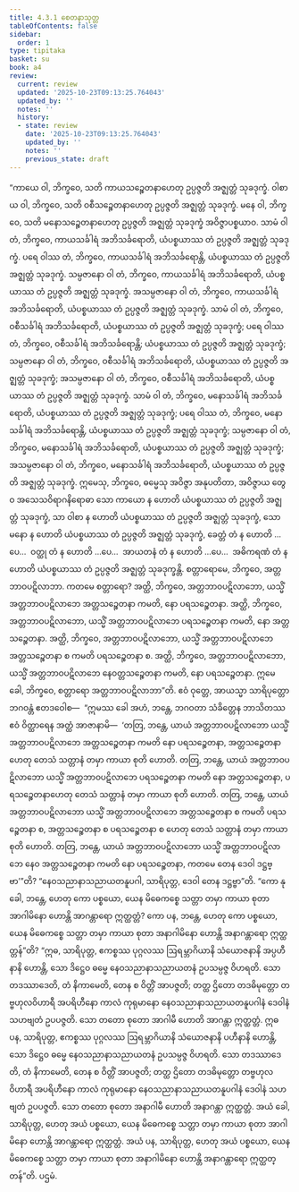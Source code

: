 ```yaml
---
title: 4.3.1 စေတနာသုတ္တ
tableOfContents: false
sidebar:
  order: 1
type: tipitaka
basket: su
book: a4
review:
  current: review
  updated: '2025-10-23T09:13:25.764043'
  updated_by: ''
  notes: ''
  history:
  - state: review
    date: '2025-10-23T09:13:25.764043'
    updated_by: ''
    notes: ''
    previous_state: draft
---
```



<ReviewStatus review={frontmatter.review} showDetails={true} />

<HypothesisAnnotation frontmatter={frontmatter} />

<DynamicBreadcrumb />

<Division number="171" book="a4" e="ch" v="15" p="476">

<Paragraph number="1011" book="a4">
“ကာယေ ဝါ, ဘိက္ခဝေ, သတိ ကာယသဉ္စေတနာဟေတု ဥပ္ပဇ္ဇတိ အဇ္ဈတ္တံ သုခဒုက္ခံ. ဝါစာယ ဝါ, ဘိက္ခဝေ, သတိ ဝစီသဉ္စေတနာဟေတု ဥပ္ပဇ္ဇတိ အဇ္ဈတ္တံ သုခဒုက္ခံ. မနေ ဝါ, ဘိက္ခဝေ, သတိ မနောသဉ္စေတနာဟေတု ဥပ္ပဇ္ဇတိ အဇ္ဈတ္တံ သုခဒုက္ခံ အဝိဇ္ဇာပစ္စယာဝ.
</Paragraph>

<Paragraph number="1012" book="a4">
သာမံ ဝါ တံ, ဘိက္ခဝေ, ကာယသင်္ခါရံ အဘိသင်္ခရောတိ, ယံပစ္စယာဿ တံ ဥပ္ပဇ္ဇတိ အဇ္ဈတ္တံ သုခဒုက္ခံ. ပရေ ဝါဿ တံ, ဘိက္ခဝေ, ကာယသင်္ခါရံ အဘိသင်္ခရောန္တိ, ယံပစ္စယာဿ တံ ဥပ္ပဇ္ဇတိ အဇ္ဈတ္တံ သုခဒုက္ခံ. သမ္ပဇာနော ဝါ တံ, ဘိက္ခဝေ, ကာယသင်္ခါရံ အဘိသင်္ခရောတိ, ယံပစ္စယာဿ တံ ဥပ္ပဇ္ဇတိ အဇ္ဈတ္တံ သုခဒုက္ခံ. အသမ္ပဇာနော ဝါ တံ, ဘိက္ခဝေ, ကာယသင်္ခါရံ အဘိသင်္ခရောတိ, ယံပစ္စယာဿ တံ ဥပ္ပဇ္ဇတိ အဇ္ဈတ္တံ သုခဒုက္ခံ.
</Paragraph>

<Paragraph number="1013" book="a4">
သာမံ ဝါ တံ, ဘိက္ခဝေ, ဝစီသင်္ခါရံ အဘိသင်္ခရောတိ, ယံပစ္စယာဿ တံ ဥပ္ပဇ္ဇတိ အဇ္ဈတ္တံ သုခဒုက္ခံ; ပရေ ဝါဿ တံ, ဘိက္ခဝေ, ဝစီသင်္ခါရံ အဘိသင်္ခရောန္တိ; ယံပစ္စယာဿ တံ ဥပ္ပဇ္ဇတိ အဇ္ဈတ္တံ သုခဒုက္ခံ; သမ္ပဇာနော ဝါ တံ, ဘိက္ခဝေ, ဝစီသင်္ခါရံ အဘိသင်္ခရောတိ, ယံပစ္စယာဿ တံ ဥပ္ပဇ္ဇတိ အဇ္ဈတ္တံ သုခဒုက္ခံ; အသမ္ပဇာနော ဝါ တံ, ဘိက္ခဝေ, ဝစီသင်္ခါရံ အဘိသင်္ခရောတိ, ယံပစ္စယာဿ တံ ဥပ္ပဇ္ဇတိ အဇ္ဈတ္တံ သုခဒုက္ခံ.
</Paragraph>

<Paragraph number="1014" book="a4">
သာမံ ဝါ တံ, ဘိက္ခဝေ, မနောသင်္ခါရံ အဘိသင်္ခရောတိ, ယံပစ္စယာဿ တံ ဥပ္ပဇ္ဇတိ အဇ္ဈတ္တံ သုခဒုက္ခံ; ပရေ ဝါဿ တံ, ဘိက္ခဝေ, မနောသင်္ခါရံ အဘိသင်္ခရောန္တိ, ယံပစ္စယာဿ တံ ဥပ္ပဇ္ဇတိ အဇ္ဈတ္တံ သုခဒုက္ခံ; သမ္ပဇာနော ဝါ တံ, ဘိက္ခဝေ, မနောသင်္ခါရံ အဘိသင်္ခရောတိ, ယံပစ္စယာဿ တံ ဥပ္ပဇ္ဇတိ အဇ္ဈတ္တံ သုခဒုက္ခံ; အသမ္ပဇာနော ဝါ တံ, ဘိက္ခဝေ, မနောသင်္ခါရံ အဘိသင်္ခရောတိ, ယံပစ္စယာဿ တံ ဥပ္ပဇ္ဇတိ အဇ္ဈတ္တံ သုခဒုက္ခံ.
</Paragraph>

<Paragraph number="1015" book="a4">
ဣမေသု, ဘိက္ခဝေ, ဓမ္မေသု အဝိဇ္ဇာ အနုပတိတာ, အဝိဇ္ဇာယ တွေဝ အသေသဝိရာဂနိရောဓာ သော ကာယော န ဟောတိ ယံပစ္စယာဿ တံ ဥပ္ပဇ္ဇတိ အဇ္ဈတ္တံ သုခဒုက္ခံ, သာ ဝါစာ န ဟောတိ ယံပစ္စယာဿ တံ ဥပ္ပဇ္ဇတိ အဇ္ဈတ္တံ သုခဒုက္ခံ, သော မနော န ဟောတိ ယံပစ္စယာဿ တံ ဥပ္ပဇ္ဇတိ အဇ္ဈတ္တံ သုခဒုက္ခံ, ခေတ္တံ တံ န ဟောတိ …ပေ…  ဝတ္ထု တံ န ဟောတိ …ပေ…  အာယတနံ တံ န ဟောတိ …ပေ…  အဓိကရဏံ တံ န ဟောတိ ယံပစ္စယာဿ တံ ဥပ္ပဇ္ဇတိ အဇ္ဈတ္တံ သုခဒုက္ခန္တိ.
</Paragraph>

<Paragraph number="1016" book="a4">
စတ္တာရောမေ, ဘိက္ခဝေ, အတ္တဘာဝပဋိလာဘာ. ကတမေ စတ္တာရော? အတ္ထိ, ဘိက္ခဝေ, အတ္တဘာဝပဋိလာဘော, ယသ္မိံ အတ္တဘာဝပဋိလာဘေ အတ္တသဉ္စေတနာ ကမတိ, နော ပရသဉ္စေတနာ. အတ္ထိ, ဘိက္ခဝေ, အတ္တဘာဝပဋိလာဘော, ယသ္မိံ အတ္တဘာဝပဋိလာဘေ ပရသဉ္စေတနာ ကမတိ, နော အတ္တသဉ္စေတနာ. အတ္ထိ, ဘိက္ခဝေ, အတ္တဘာဝပဋိလာဘော, ယသ္မိံ အတ္တဘာဝပဋိလာဘေ အတ္တသဉ္စေတနာ စ ကမတိ ပရသဉ္စေတနာ စ. အတ္ထိ, ဘိက္ခဝေ, အတ္တဘာဝပဋိလာဘော, ယသ္မိံ အတ္တဘာဝပဋိလာဘေ နေဝတ္တသဉ္စေတနာ ကမတိ, နော ပရသဉ္စေတနာ. ဣမေ ခေါ, ဘိက္ခဝေ, စတ္တာရော အတ္တဘာဝပဋိလာဘာ”တိ.
</Paragraph>

<Paragraph number="1017" book="a4">
ဧဝံ ဝုတ္တေ, အာယသ္မာ သာရိပုတ္တော ဘဂဝန္တံ ဧတဒဝေါစ—  “ဣမဿ ခေါ အဟံ, ဘန္တေ, ဘဂဝတာ သံခိတ္တေန ဘာသိတဿ ဧဝံ ဝိတ္ထာရေန အတ္ထံ အာဇာနာမိ—  ‘တတြ, ဘန္တေ, ယာယံ အတ္တဘာဝပဋိလာဘော ယသ္မိံ အတ္တဘာဝပဋိလာဘေ အတ္တသဉ္စေတနာ ကမတိ နော ပရသဉ္စေတနာ, အတ္တသဉ္စေတနာဟေတု တေသံ သတ္တာနံ တမှာ ကာယာ စုတိ ဟောတိ. တတြ, ဘန္တေ, ယာယံ အတ္တဘာဝပဋိလာဘော ယသ္မိံ အတ္တဘာဝပဋိလာဘေ ပရသဉ္စေတနာ ကမတိ နော အတ္တသဉ္စေတနာ, ပရသဉ္စေတနာဟေတု တေသံ သတ္တာနံ တမှာ ကာယာ စုတိ ဟောတိ. တတြ, ဘန္တေ, ယာယံ အတ္တဘာဝပဋိလာဘော ယသ္မိံ အတ္တဘာဝပဋိလာဘေ အတ္တသဉ္စေတနာ စ ကမတိ ပရသဉ္စေတနာ စ, အတ္တသဉ္စေတနာ စ ပရသဉ္စေတနာ စ ဟေတု တေသံ သတ္တာနံ တမှာ ကာယာ စုတိ ဟောတိ. တတြ, ဘန္တေ, ယာယံ အတ္တဘာဝပဋိလာဘော ယသ္မိံ အတ္တဘာဝပဋိလာဘေ နေဝ အတ္တသဉ္စေတနာ ကမတိ နော ပရသဉ္စေတနာ, ကတမေ တေန ဒေဝါ ဒဋ္ဌဗ္ဗာ’”တိ? “နေဝသညာနာသညာယတနူပဂါ, သာရိပုတ္တ, ဒေဝါ တေန ဒဋ္ဌဗ္ဗာ”တိ.
</Paragraph>

<Paragraph number="1018" book="a4">
“ကော နု ခေါ, ဘန္တေ, ဟေတု ကော ပစ္စယော, ယေန မိဓေကစ္စေ သတ္တာ တမှာ ကာယာ စုတာ အာဂါမိနော ဟောန္တိ အာဂန္တာရော ဣတ္ထတ္တံ? ကော ပန, ဘန္တေ, ဟေတု ကော ပစ္စယော, ယေန မိဓေကစ္စေ သတ္တာ တမှာ ကာယာ စုတာ အနာဂါမိနော ဟောန္တိ အနာဂန္တာရော ဣတ္ထတ္တန်”တိ? “ဣဓ, သာရိပုတ္တ, ဧကစ္စဿ ပုဂ္ဂလဿ ဩရမ္ဘာဂိယာနိ သံယောဇနာနိ အပ္ပဟီနာနိ ဟောန္တိ, သော ဒိဋ္ဌေဝ ဓမ္မေ နေဝသညာနာသညာယတနံ ဥပသမ္ပဇ္ဇ ဝိဟရတိ. သော တဒဿာဒေတိ, တံ နိကာမေတိ, တေန စ ဝိတ္တိံ အာပဇ္ဇတိ; တတ္ထ ဌိတော တဒဓိမုတ္တော တဗ္ဗဟုလဝိဟာရီ အပရိဟီနော ကာလံ ကုရုမာနော နေဝသညာနာသညာယတနူပဂါနံ ဒေဝါနံ သဟဗျတံ ဥပပဇ္ဇတိ. သော တတော စုတော အာဂါမီ ဟောတိ အာဂန္တာ ဣတ္ထတ္တံ.
</Paragraph>

<Paragraph number="1019" book="a4">
ဣဓ ပန, သာရိပုတ္တ, ဧကစ္စဿ ပုဂ္ဂလဿ ဩရမ္ဘာဂိယာနိ သံယောဇနာနိ ပဟီနာနိ ဟောန္တိ, သော ဒိဋ္ဌေဝ ဓမ္မေ နေဝသညာနာသညာယတနံ ဥပသမ္ပဇ္ဇ ဝိဟရတိ. သော တဒဿာဒေတိ, တံ နိကာမေတိ, တေန စ ဝိတ္တိံ အာပဇ္ဇတိ; တတ္ထ ဌိတော တဒဓိမုတ္တော တဗ္ဗဟုလဝိဟာရီ အပရိဟီနော ကာလံ ကုရုမာနော နေဝသညာနာသညာယတနူပဂါနံ ဒေဝါနံ သဟဗျတံ ဥပပဇ္ဇတိ. သော တတော စုတော အနာဂါမီ ဟောတိ အနာဂန္တာ ဣတ္ထတ္တံ.
</Paragraph>

<Paragraph number="1020" book="a4">
အယံ ခေါ, သာရိပုတ္တ, ဟေတု အယံ ပစ္စယော, ယေန မိဓေကစ္စေ သတ္တာ တမှာ ကာယာ စုတာ အာဂါမိနော ဟောန္တိ အာဂန္တာရော ဣတ္ထတ္တံ. အယံ ပန, သာရိပုတ္တ, ဟေတု အယံ ပစ္စယော, ယေန မိဓေကစ္စေ သတ္တာ တမှာ ကာယာ စုတာ အနာဂါမိနော ဟောန္တိ အနာဂန္တာရော ဣတ္ထတ္တန်”တိ.

</Paragraph>
</Division>

<Paragraph number="1021" type="center" book="a4">
ပဌမံ.
</Paragraph>